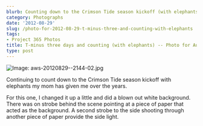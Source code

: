```yaml
---
blurb: Counting down to the Crimson Tide season kickoff (with elephants)
category: Photographs
date: '2012-08-29'
slug: /photo-for-2012-08-29-t-minus-three-and-counting-with-elephants
tags:
- Project 365 Photos
title: T-minus three days and counting (with elephants) -- Photo for August 29, 2012
type: post
---
```



![Image: aws-20120829--2144-02.jpg](/aws-20120829--2144-02.jpg)

Continuing to count down to the Crimson Tide season kickoff with elephants my mom has given me over the years. 

For this one, I changed it up a little and did a blown out white background. There was on strobe behind the scene pointing at a piece of paper that acted as the background. A second strobe to the side shooting through another piece of paper provide the side light.